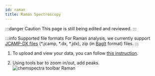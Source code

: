 ```yaml
---
id: raman
title: Raman Spectroscopy
---
```


:::danger Caution
This page is still being edited and reviewed.
:::

:::info Supported file formats
For Raman analysis, we currently support [JCAMP-DX files](https://iupac.org/what-we-do/digital-standards/jcamp-dx/) (\*.jcamp, \*.dx, \*.jdx), zip (in [BagIt](https://en.wikipedia.org/wiki/BagIt) format) files.
:::

1. To upload and view your data, you can follow [this instruction](../chemspectra#using-chemspectra).

2. Using tools bar to zoom in/out, add peaks.
   ![chemspectra toolbar Raman](/img/chemspectra/raman/chemspectra_raman.png)
